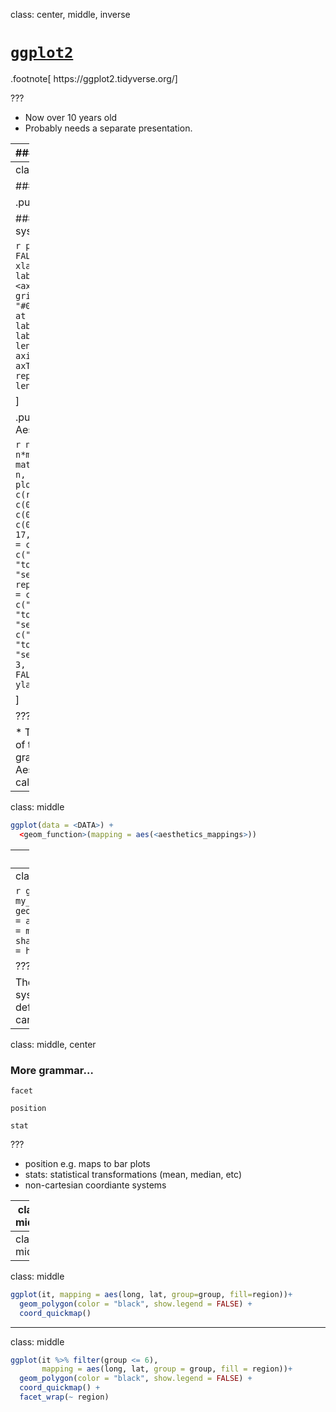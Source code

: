 class: center, middle, inverse

# [`ggplot2`](https://ggplot2.tidyverse.org/)

.footnote[
https://ggplot2.tidyverse.org/
]

???

* Now over 10 years old
* Probably needs a separate presentation.






---
### Foundations


.pull-left[
<img src="figs/gg.png" width=300 height=400>
]

.pull-right[
<img src="figs/wilkinson.png" width=300 height=297>
]

.footnote[
http://vita.had.co.nz/papers/layered-grammar.html
]




---
class: center, middle

#### Data
<!-- ![](img/data.png) -->
```r
n <- 4
set.seed(1)
tbl <- tibble::tibble(A = rep(" ", n), B =  " ", C = " ", D = " ", E = " ")
kableExtra::kable_styling(knitr::kable(tbl), font_size = 18)
```



.pull-left[

#### Coordinate system
<!-- ![](img/coordinate_sys.png) -->

```r
plot(1, axes = FALSE, type = "n", xlab = "<axis label>", ylab = "<axis label>")
grid(col = "#000000FF")
axis(1, at = axTicks(1), labels = rep("<tick lab>", length(axTicks(1))))
axis(2, at = axTicks(2), labels = rep("<tick lab>", length(axTicks(2))))
```

]

.pull-right[         
#### Aesthetics

```r
n <- 3                          
m <- 3
o <- n*m                                         
mat <- matrix(seq_len(o), n, m)
plot(c(col(mat)), 
     c(row(mat)),         
     xlim = c(0, n + 1),
     ylim = c(0, m + 1),
     pch = c(0, 1, 2, 15, 16, 17, 22, 21, 24),
     col = c(rep("grey", m), 
             c("steelblue", "tomato", "seagreen2"),
             rep("black", m)),
     bg = c(rep("grey", m), 
             c("steelblue", "tomato", "seagreen2"),
             c("steelblue", "tomato", "seagreen2")),
     lwd = 3,
     cex = 6,
     axes = FALSE, 
     xlab = "", 
     ylab = "")
```

]


???

* The core elements of the grammar of graphics
* Aesthetics also called "geoms"



---
class: middle

```r
ggplot(data = <DATA>) +
  <geom_function>(mapping = aes(<aesthetics_mappings>))
```


---
class: middle

```r
my_mtcars <- mtcars %>% mutate(cyl = fct_rev(factor(cyl)))
ggplot(data = my_mtcars) +
  geom_point(mapping = aes(x = disp, y = mpg, col = cyl))
```

???

* Notice the "pipe" is "+". But it is not a pipe


---
class: middle

```r
ggplot(data = my_mtcars) +
  geom_point(mapping = aes(x = disp, y = mpg, col = cyl, 
                           shape = cyl, size = hp))
```

???

The coordinate system is by default the cartesian

---
class: middle, center

### More grammar...

`facet`

`position` 

`stat`

???

* position e.g. maps to bar plots
* stats: statistical transformations (mean, median, etc)
* non-cartesian coordiante systems

---
class: middle

### Grammar of layered graphics

```r
ggplot(data = <DATA>) +
  <geom_function>(
    mapping = aes(<aesthetics_mappings>),
    stat = <stat>,
    position = <postion>
  ) +
  <coordinate_function>() +
  <facet_function>()
```

???

* There's lots more to it...


---
class: middle
```r
it <- map_data("italy")
ggplot(it, mapping = aes(long, lat, group=group)) +
  geom_polygon(color = "black", fill = "white") +
  coord_quickmap()
```


---
class: middle
```r
ggplot(it, mapping = aes(long, lat, group=group, fill=region))+
  geom_polygon(color = "black", show.legend = FALSE) +
  coord_quickmap()
```

---
class: middle
```r
ggplot(it %>% filter(group <= 6), 
       mapping = aes(long, lat, group = group, fill = region))+
  geom_polygon(color = "black", show.legend = FALSE) +
  coord_quickmap() +
  facet_wrap(~ region)
```

















